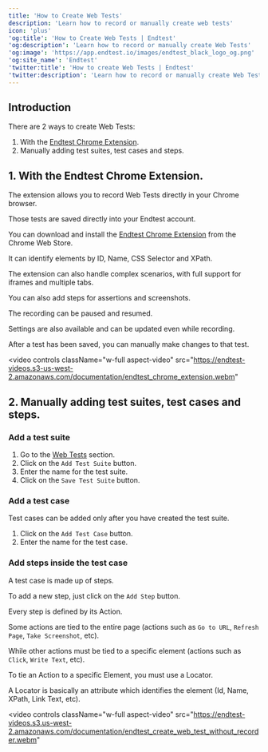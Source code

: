 ```yaml
---
title: 'How to Create Web Tests'
description: 'Learn how to record or manually create web tests'
icon: 'plus'
'og:title': 'How to Create Web Tests | Endtest'
'og:description': 'Learn how to record or manually create Web Tests'
'og:image': 'https://app.endtest.io/images/endtest_black_logo_og.png'
'og:site_name': 'Endtest'
'twitter:title': 'How to create Web Tests | Endtest'
'twitter:description': 'Learn how to record or manually create Web Tests'
---
```


## Introduction

There are 2 ways to create Web Tests:
1. With the [Endtest Chrome Extension](https://chrome.google.com/webstore/detail/endtest/jbdgfkeimppmnfemmgfafiomihlibdfa).
2. Manually adding test suites, test cases and steps.

## 1. With the Endtest Chrome Extension.

The extension allows you to record Web Tests directly in your Chrome browser.

Those tests are saved directly into your Endtest account.

You can download and install the [Endtest Chrome Extension](https://chrome.google.com/webstore/detail/endtest/jbdgfkeimppmnfemmgfafiomihlibdfa) from the Chrome Web Store.

It can identify elements by ID, Name, CSS Selector and XPath.

The extension can also handle complex scenarios, with full support for iframes and multiple tabs.

You can also add steps for assertions and screenshots.

The recording can be paused and resumed.

Settings are also available and can be updated even while recording.

After a test has been saved, you can manually make changes to that test.

<video
  controls
  className="w-full aspect-video"
  src="https://endtest-videos.s3-us-west-2.amazonaws.com/documentation/endtest_chrome_extension.webm"
></video>

## 2. Manually adding test suites, test cases and steps.

### Add a test suite

1. Go to the [Web Tests](https://app.endtest.io/tests) section.
2. Click on the `Add Test Suite` button.
3. Enter the name for the test suite.
4. Click on the `Save Test Suite` button.

### Add a test case

Test cases can be added only after you have created the test suite.

1. Click on the `Add Test Case` button.
2. Enter the name for the test case.

### Add steps inside the test case

A test case is made up of steps.

To add a new step, just click on the `Add Step` button.

Every step is defined by its Action.

Some actions are tied to the entire page (actions such as `Go to URL`, `Refresh Page`, `Take Screenshot`, etc).

While other actions must be tied to a specific element (actions such as `Click`, `Write Text`, etc).

To tie an Action to a specific Element, you must use a Locator.

A Locator is basically an attribute which identifies the element (Id, Name, XPath, Link Text, etc).

<video
  controls
  className="w-full aspect-video"
  src="https://endtest-videos.s3.us-west-2.amazonaws.com/documentation/endtest_create_web_test_without_recorder.webm"
></video>